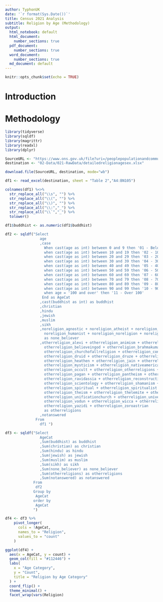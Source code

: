 ```yaml
---
author: TyphonUK
date: '`r format(Sys.Date())`'
title: Census 2021 Analysis
subtitle: Religion by Age (Methodology)
output:
  html_notebook: default
  html_document:
    number_sections: true
  pdf_document:
    number_sections: true
  word_document:
    number_sections: true
  md_document: default
---
```

\newpage
```r
knitr::opts_chunk$set(echo = TRUE)
```
# Introduction

# Methodology

```r

library(tidyverse)
library(sqldf)
library(magrittr)
library(readxl)
library(dplyr)


```


```r

SourceURL <- "https://www.ons.gov.uk/file?uri=/peoplepopulationandcommunity/culturalidentity/religion/datasets/detailedreligionbyageandsexinenglandandwales/census2021/detailedreligionagesex.xlsx"
destination <- "02-Data/021-RawData/detailedreligionagesex.xlsx"

download.file(SourceURL, destination, mode="wb")

df1 <- read_excel(destination, sheet = "Table 2","A4:BN105")

```

```r
colnames(df1) %<>%
  str_replace_all("\\s", "") %>%
  str_replace_all("\\(", "") %>%
  str_replace_all("\\)", "") %>%
  str_replace_all("\\:","_") %>%
  str_replace_all("\\`","_") %>%
  tolower()

df1$buddhist <- as.numeric(df1$buddhist)
```

```r
df2 <- sqldf("Select
                age
                ,case
                  When cast(age as int) between 0 and 9 then '01 - Below 10'
                  when cast(age as int) between 10 and 19 then '02 - 10-19'
                  when cast(age as int) between 20 and 29 then '03 - 20-29'
                  when cast(age as int) between 30 and 39 then '04 - 30-39'
                  when cast(age as int) between 40 and 49 then '05 - 40-49'
                  when cast(age as int) between 50 and 59 then '06 - 50-59'
                  when cast(age as int) between 60 and 69 then '07 - 60-69'
                  when cast(age as int) between 70 and 79 then '08 - 70-79'
                  when cast(age as int) between 80 and 89 then '09 - 80-89'
                  when cast(age as int) between 90 and 99 then '10 - 90-99'
                  when age = '100 and over' then '11 - Over 100'
                 End as AgeCat
                ,cast(buddhist as int) as buddhist
                ,christian
                ,hindu
                ,jewish
                ,muslim
                ,sikh
                ,noreligion_agnostic + noreligion_atheist + noreligion_freethinker +
                  noreligion_humanist + noreligion_noreligion + noreligion_realist 
                  as none_believer
                ,otherreligion_alevi + otherreligion_animism + otherreligion_bahai +
                  otherreligion_believeingod + otherreligion_brahmakumari + otherreligion_chinesereligion +
                  otherreligion_churchofallreligion + otherreligion_confucianist + otherreligion_deist +
                  otherreligion_druid + otherreligion_druze + otherreligion_eckankar +
                  otherreligion_heathen + otherreligion_jain + otherreligion_mixedreligion +
                  otherreligion_mysticism + otherreligion_nativeamericanchurch + otherreligion_newage +
                  otherreligion_occult + otherreligion_otherreligions + otherreligion_ownbeliefsystem +
                  otherreligion_pagan + otherreligion_pantheism + otherreligion_rastafarian +
                  otherreligion_ravidassia + otherreligion_reconstructionist + otherreligion_satanism +
                  otherreligion_scientology + otherreligion_shamanism + otherreligion_shintoism +
                  otherreligion_spiritual + otherreligion_spiritualist + otherreligion_taoist +
                  otherreligion_theism + otherreligion_thelemite + otherreligion_traditionalafricanreligion +
                  otherreligion_unificationchurch + otherreligion_universalist + otherreligion_valmiki +
                  otherreligion_vodun + otherreligion_wicca + otherreligion_witchcraft +
                  otherreligion_yazidi + otherreligion_zoroastrian
                  as otherreligions
                ,notanswered
              From
                df1 ")

```

```r
df3 <- sqldf("Select
                AgeCat
                ,Sum(buddhist) as buddhist
                ,Sum(christian) as christian
                ,Sum(hindu) as hindu
                ,Sum(jewish) as jewish
                ,Sum(muslim) as muslim
                ,Sum(sikh) as sikh
                ,Sum(none_believer) as none_believer
                ,Sum(otherreligions) as otherreligions
                ,Sum(notanswered) as notanswered
             From
              df2
             Group by
              AgeCat
             order by
              AgeCat
             ")
```

```r
df4 <- df3 %>%
    pivot_longer(
      cols = !AgeCat,
      names_to = "Religion",
      values_to = "count"
    )
```

```r
ggplot(df4) +
  aes(x = AgeCat, y = count) +
  geom_col(fill = "#112446") +
  labs(
    x = "Age Category",
    y = "Count",
    title = "Religion by Age Category"
  ) +
  coord_flip() +
  theme_minimal() +
  facet_wrap(vars(Religion)
```



